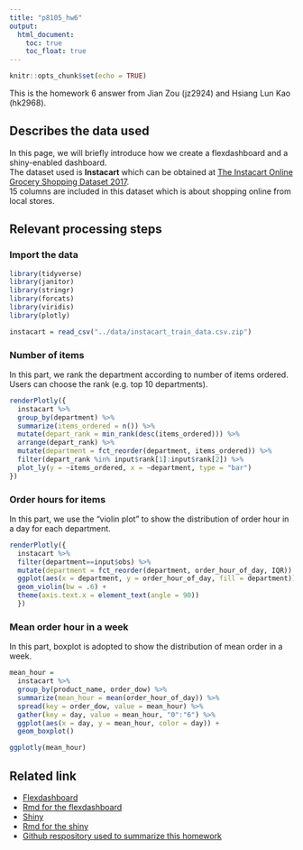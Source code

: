 ```yaml
---
title: "p8105_hw6"
output:
  html_document: 
    toc: true
    toc_float: true
---
```


```r
knitr::opts_chunk$set(echo = TRUE)
```  


This is the homework 6 answer from Jian Zou (jz2924) and Hsiang Lun Kao (hk2968).  

## Describes the data used
In this page, we will briefly introduce how we create a flexdashboard and a shiny-enabled dashboard.  
The dataset used is **Instacart** which can be obtained at [The Instacart Online Grocery Shopping Dataset 2017](https://www.instacart.com/datasets/grocery-shopping-2017).  
15 columns are included in this dataset which is about shopping online from local stores.

## Relevant processing steps

### Import the data
```r
library(tidyverse)
library(janitor)
library(stringr)
library(forcats)
library(viridis)
library(plotly)

instacart = read_csv("../data/instacart_train_data.csv.zip")
```  


### Number of items 
In this part, we rank the department according to number of items ordered. Users can choose the rank (e.g. top 10 departments).
```r
renderPlotly({ 
  instacart %>%
  group_by(department) %>%
  summarize(items_ordered = n()) %>%
  mutate(depart_rank = min_rank(desc(items_ordered))) %>%
  arrange(depart_rank) %>%
  mutate(department = fct_reorder(department, items_ordered)) %>%
  filter(depart_rank %in% input$rank[1]:input$rank[2]) %>%
  plot_ly(y = ~items_ordered, x = ~department, type = "bar")
})
```


### Order hours for items
In this part, we use the "violin plot" to show the distribution of order hour in a day for each department.
```r
renderPlotly({
  instacart %>%
  filter(department==input$obs) %>%
  mutate(department = fct_reorder(department, order_hour_of_day, IQR)) %>%
  ggplot(aes(x = department, y = order_hour_of_day, fill = department)) + 
  geom_violin(bw = .6) +
  theme(axis.text.x = element_text(angle = 90))
  })
```


### Mean order hour in a week
In this part, boxplot is adopted to show the distribution of mean order in a week.
```r
mean_hour =
  instacart %>%
  group_by(product_name, order_dow) %>%
  summarize(mean_hour = mean(order_hour_of_day)) %>%
  spread(key = order_dow, value = mean_hour) %>%
  gather(key = day, value = mean_hour, "0":"6") %>%
  ggplot(aes(x = day, y = mean_hour, color = day)) +
  geom_boxplot()

ggplotly(mean_hour)
```  

## Related link
* [Flexdashboard](flexdashboard.html)
* [Rmd for the flexdashboard](https://github.com/jianzou95/1711111_p8105_hw6/blob/master/flexdashboard.Rmd)
* [Shiny](https://jianzou.shinyapps.io/shiny/)
* [Rmd for the shiny](https://github.com/jianzou95/1711111_p8105_hw6/blob/master/shiny.Rmd)
* [Github respository used to summarize this homework](https://github.com/jianzou95/1711111_p8105_hw6)